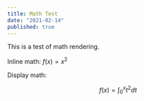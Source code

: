 ```yaml
---
title: Math Test
date: "2021-02-14"
published: true
---
```



This is a test of math rendering.

Inline math: $f(x) = x^2$

Display math:

$$
f(x) = \int_0^x t^2 dt
$$